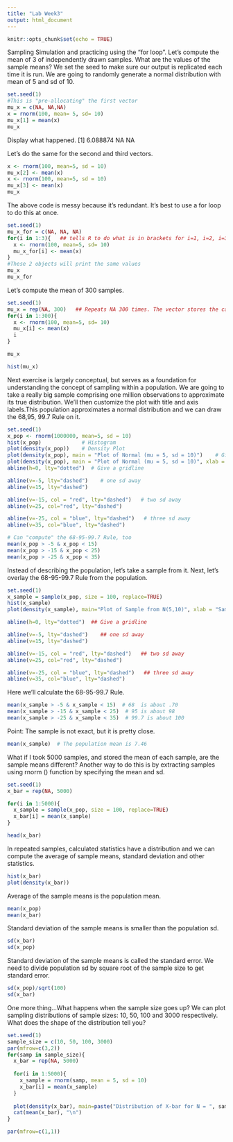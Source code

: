---
title: "Lab Week3"
output: html_document
---

```{r setup, include=FALSE}
knitr::opts_chunk$set(echo = TRUE)
```
Sampling Simulation and practicing using the "for loop". Let's compute the mean of 3 of independently drawn samples. What are the values of the sample means? We set the seed to make sure our output is replicated each time it is run. We are going to randomly generate a normal distribution with mean of 5 and sd of 10.
```{r}
set.seed(1)
#This is "pre-allocating" the first vector
mu_x = c(NA, NA,NA)  
x = rnorm(100, mean= 5, sd= 10)
mu_x[1] = mean(x)
mu_x 
```
Display what happened.
[1] 6.088874       NA       NA

Let's do the same for the second and third vectors.
```{r}
x <- rnorm(100, mean=5, sd = 10)
mu_x[2] <- mean(x)
x <- rnorm(100, mean=5, sd = 10)
mu_x[3] <- mean(x)
mu_x 
```
The above code is messy because it's redundant. It's best to use a for loop to do this at once.
```{r}
set.seed(1)
mu_x_for = c(NA, NA, NA)
for(i in 1:3){   ## tells R to do what is in brackets for i=1, i=2, i=3, and you can use i in here too.
  x <- rnorm(100, mean=5, sd= 10)
  mu_x_for[i] <- mean(x)
}
#These 2 objects will print the same values
mu_x
mu_x_for
```

Let's compute the mean of 300 samples.
```{r}
set.seed(1)
mu_x = rep(NA, 300)   ## Repeats NA 300 times. The vector stores the calculated means in the for loop.
for(i in 1:300){
  x <- rnorm(100, mean=5, sd= 10)
  mu_x[i] <- mean(x)
  i
}

mu_x

hist(mu_x)
```

Next exercise is largely conceptual, but serves as a foundation for understanding the concept of sampling within a population. We are going to take a really big sample comprising one million observations to approximate its true distribution. We'll then customize the plot with title and axis labels.This population approximates a normal distribution and we can draw the 68,95, 99.7 Rule on it. 
```{r}
set.seed(1)
x_pop <- rnorm(1000000, mean=5, sd = 10)  
hist(x_pop)             # Histogram
plot(density(x_pop))    # Density Plot
plot(density(x_pop), main = "Plot of Normal (mu = 5, sd = 10)")    # Give a custom title
plot(density(x_pop), main = "Plot of Normal (mu = 5, sd = 10)", xlab = "X")    # Relabel the axis
abline(h=0, lty="dotted")  # Give a gridline

abline(v=-5, lty="dashed")    # one sd away
abline(v=15, lty="dashed")

abline(v=-15, col = "red", lty="dashed")   # two sd away
abline(v=25, col="red", lty="dashed")

abline(v=-25, col = "blue", lty="dashed")   # three sd away
abline(v=35, col="blue", lty="dashed")
```

```{r}
# Can "compute" the 68-95-99.7 Rule, too
mean(x_pop > -5 & x_pop < 15)  
mean(x_pop > -15 & x_pop < 25) 
mean(x_pop > -25 & x_pop < 35)  

```

Instead of describing the population, let's take a sample from it. Next, let's overlay the 68-95-99.7 Rule from the population.
```{r}
set.seed(1)
x_sample = sample(x_pop, size = 100, replace=TRUE)
hist(x_sample)
plot(density(x_sample), main="Plot of Sample from N(5,10)", xlab = "Sample Values")

abline(h=0, lty="dotted")  ## Give a gridline

abline(v=-5, lty="dashed")    ## one sd away
abline(v=15, lty="dashed")

abline(v=-15, col = "red", lty="dashed")   ## two sd away
abline(v=25, col="red", lty="dashed")

abline(v=-25, col = "blue", lty="dashed")   ## three sd away
abline(v=35, col="blue", lty="dashed")
```

Here we'll calculate the 68-95-99.7 Rule.
```{r}
mean(x_sample > -5 & x_sample < 15)  # 68  is about .70
mean(x_sample > -15 & x_sample < 25)  # 95 is about 98
mean(x_sample > -25 & x_sample < 35)  # 99.7 is about 100
```

Point: The sample is not exact, but it is pretty close.
```{r}
mean(x_sample)  # The population mean is 7.46
```
 What if I took 5000 samples, and stored the mean of each sample, are the sample means different? Another way to do this is by extracting samples using rnorm () function by specifying the mean and sd.
```{r}
set.seed(1)
x_bar = rep(NA, 5000)

for(i in 1:5000){
  x_sample = sample(x_pop, size = 100, replace=TRUE)
  x_bar[i] = mean(x_sample)   
}

head(x_bar)
```
In repeated samples, calculated statistics have a distribution and we can compute the average of sample means, standard deviation and other statistics.
```{r}
hist(x_bar)
plot(density(x_bar))
```

Average of the sample means is the population mean.
```{r}
mean(x_pop)
mean(x_bar)
```
Standard deviation of the sample means is smaller than the population sd.
```{r}
sd(x_bar)
sd(x_pop)
```
Standard deviation of the sample means is called the standard error. We need to divide population sd by square root of the sample size to get standard error.
```{r}
sd(x_pop)/sqrt(100)   
sd(x_bar)
```
One more thing...What happens when the sample size goes up? We can plot sampling distributions of sample sizes: 10, 50, 100 and 3000 respectively. What does the shape of the distribution tell you?

```{r}
set.seed(1)
sample_size = c(10, 50, 100, 3000)
par(mfrow=c(3,2))
for(samp in sample_size){
  x_bar = rep(NA, 5000)
  
  for(i in 1:5000){
    x_sample = rnorm(samp, mean = 5, sd = 10)
    x_bar[i] = mean(x_sample)   
  }
  
  plot(density(x_bar), main=paste("Distribution of X-bar for N = ", samp), xlim=c(0,10), xlab = "X_bar")
  cat(mean(x_bar), "\n")
}

par(mfrow=c(1,1))
```


